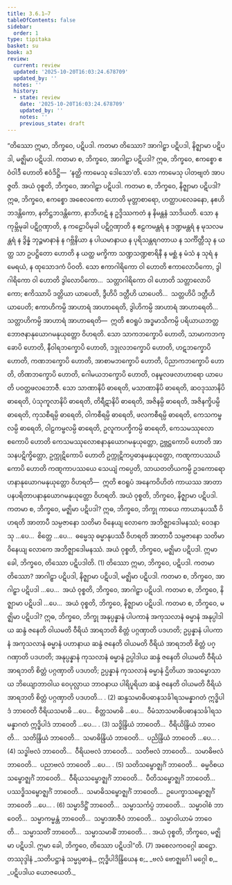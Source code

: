 ```yaml
---
title: 3.6.1–7
tableOfContents: false
sidebar:
  order: 1
type: tipitaka
basket: su
book: a3
review:
  current: review
  updated: '2025-10-20T16:03:24.678709'
  updated_by: ''
  notes: ''
  history:
  - state: review
    date: '2025-10-20T16:03:24.678709'
    updated_by: ''
    notes: ''
    previous_state: draft
---
```



<DynamicBreadcrumb />


<ReviewStatus review={frontmatter.review} showDetails={true} />

<HypothesisAnnotation frontmatter={frontmatter} />

<Division number="157–163" book="a3" e="ch" v="15">

<Paragraph number="1100" book="a3">
“တိဿော ဣမာ, ဘိက္ခဝေ, ပဋိပဒါ. ကတမာ တိဿော? အာဂါဠှာ ပဋိပဒါ, နိဇ္ဈာမာ ပဋိပဒါ, မဇ္ဈိမာ ပဋိပဒါ. ကတမာ စ, ဘိက္ခဝေ, အာဂါဠှာ ပဋိပဒါ? ဣဓ, ဘိက္ခဝေ, ဧကစ္စော ဧဝံဝါဒီ ဟောတိ ဧဝံဒိဋ္ဌိ—  ‘နတ္ထိ ကာမေသု ဒေါသော’တိ. သော ကာမေသု ပါတဗျတံ အာပဇ္ဇတိ. အယံ ဝုစ္စတိ, ဘိက္ခဝေ, အာဂါဠှာ ပဋိပဒါ.
</Paragraph>

<Paragraph number="1101" book="a3">
ကတမာ စ, ဘိက္ခဝေ, နိဇ္ဈာမာ ပဋိပဒါ? ဣဓ, ဘိက္ခဝေ, ဧကစ္စော အစေလကော ဟောတိ မုတ္တာစာရော, ဟတ္ထာပလေခနော, နဧဟိဘဒန္တိကော, နတိဋ္ဌဘဒန္တိကော, နာဘိဟဋံ န ဥဒ္ဒိဿကတံ န နိမန္တနံ သာဒိယတိ. သော န ကုမ္ဘိမုခါ ပဋိဂ္ဂဏှာတိ, န ကဠောပိမုခါ ပဋိဂ္ဂဏှာတိ န ဧဠကမန္တရံ န ဒဏ္ဍမန္တရံ န မုသလမန္တရံ န ဒွိန္နံ ဘုဉ္ဇမာနာနံ န ဂဗ္ဘိနိယာ န ပါယမာနာယ န ပုရိသန္တရဂတာယ န သင်္ကိတ္တီသု န ယတ္ထ သာ ဥပဋ္ဌိတော ဟောတိ န ယတ္ထ မက္ခိကာ သဏ္ဍသဏ္ဍစာရိနီ န မစ္ဆံ န မံသံ န သုရံ န မေရယံ, န ထုသောဒကံ ပိဝတိ. သော ဧကာဂါရိကော ဝါ ဟောတိ ဧကာလောပိကော, ဒွါဂါရိကော ဝါ ဟောတိ ဒွါလောပိကော…  သတ္တာဂါရိကော ဝါ ဟောတိ သတ္တာလောပိကော; ဧကိဿာပိ ဒတ္တိယာ ယာပေတိ, ဒွီဟိပိ ဒတ္တီဟိ ယာပေတိ…  သတ္တဟိပိ ဒတ္တီဟိ ယာပေတိ; ဧကာဟိကမ္ပိ အာဟာရံ အာဟာရေတိ, ဒွါဟိကမ္ပိ အာဟာရံ အာဟာရေတိ…  သတ္တာဟိကမ္ပိ အာဟာရံ အာဟာရေတိ—  ဣတိ ဧဝရူပံ အဒ္ဓမာသိကမ္ပိ ပရိယာယဘတ္တဘောဇနာနုယောဂမနုယုတ္တော ဝိဟရတိ.
</Paragraph>

<Paragraph number="1102" book="a3">
သော သာကဘက္ခောပိ ဟောတိ, သာမာကဘက္ခောပိ ဟောတိ, နီဝါရဘက္ခောပိ ဟောတိ, ဒဒ္ဒုလဘက္ခောပိ ဟောတိ, ဟဋဘက္ခောပိ ဟောတိ, ကဏဘက္ခောပိ ဟောတိ, အာစာမဘက္ခောပိ ဟောတိ, ပိညာကဘက္ခောပိ ဟောတိ, တိဏဘက္ခောပိ ဟောတိ, ဂေါမယဘက္ခောပိ ဟောတိ, ဝနမူလဖလာဟာရော ယာပေတိ ပဝတ္တဖလဘောဇီ.
</Paragraph>

<Paragraph number="1103" book="a3">
သော သာဏာနိပိ ဓာရေတိ, မသာဏာနိပိ ဓာရေတိ, ဆဝဒုဿာနိပိ ဓာရေတိ, ပံသုကူလာနိပိ ဓာရေတိ, တိရီဋာနိပိ ဓာရေတိ, အဇိနမ္ပိ ဓာရေတိ, အဇိနက္ခိပမ္ပိ ဓာရေတိ, ကုသစီရမ္ပိ ဓာရေတိ, ဝါကစီရမ္ပိ ဓာရေတိ, ဖလကစီရမ္ပိ ဓာရေတိ, ကေသကမ္ဗလမ္ပိ ဓာရေတိ, ဝါဠကမ္ဗလမ္ပိ ဓာရေတိ, ဥလူကပက္ခိကမ္ပိ ဓာရေတိ, ကေသမဿုလောစကောပိ ဟောတိ ကေသမဿုလောစနာနုယောဂမနုယုတ္တော, ဥဗ္ဘဋ္ဌကောပိ ဟောတိ အာသနပဋိက္ခိတ္တော, ဥက္ကုဋိကောပိ ဟောတိ ဥက္ကုဋိကပ္ပဓာနမနုယုတ္တော, ကဏ္ဋကာပဿယိကောပိ ဟောတိ ကဏ္ဋကာပဿယေ သေယျံ ကပ္ပေတိ, သာယတတိယကမ္ပိ ဥဒကောရောဟနာနုယောဂမနုယုတ္တော ဝိဟရတိ—  ဣတိ ဧဝရူပံ အနေကဝိဟိတံ ကာယဿ အာတာပနပရိတာပနာနုယောဂမနုယုတ္တော ဝိဟရတိ. အယံ ဝုစ္စတိ, ဘိက္ခဝေ, နိဇ္ဈာမာ ပဋိပဒါ.
</Paragraph>

<Paragraph number="1104" book="a3">
ကတမာ စ, ဘိက္ခဝေ, မဇ္ဈိမာ ပဋိပဒါ? ဣဓ, ဘိက္ခဝေ, ဘိက္ခု ကာယေ ကာယာနုပဿီ ဝိဟရတိ အာတာပီ သမ္ပဇာနော သတိမာ ဝိနေယျ လောကေ အဘိဇ္ဈာဒေါမနဿံ; ဝေဒနာသု …ပေ…  စိတ္တေ …ပေ…  ဓမ္မေသု ဓမ္မာနုပဿီ ဝိဟရတိ အာတာပီ သမ္ပဇာနော သတိမာ ဝိနေယျ လောကေ အဘိဇ္ဈာဒေါမနဿံ. အယံ ဝုစ္စတိ, ဘိက္ခဝေ, မဇ္ဈိမာ ပဋိပဒါ. ဣမာ ခေါ, ဘိက္ခဝေ, တိဿော ပဋိပဒါတိ. (1)
</Paragraph>

<Paragraph number="1105" book="a3">
တိဿော ဣမာ, ဘိက္ခဝေ, ပဋိပဒါ. ကတမာ တိဿော? အာဂါဠှာ ပဋိပဒါ, နိဇ္ဈာမာ ပဋိပဒါ, မဇ္ဈိမာ ပဋိပဒါ. ကတမာ စ, ဘိက္ခဝေ, အာဂါဠှာ ပဋိပဒါ …ပေ…  အယံ ဝုစ္စတိ, ဘိက္ခဝေ, အာဂါဠှာ ပဋိပဒါ.
</Paragraph>

<Paragraph number="1106" book="a3">
ကတမာ စ, ဘိက္ခဝေ, နိဇ္ဈာမာ ပဋိပဒါ …ပေ…  အယံ ဝုစ္စတိ, ဘိက္ခဝေ, နိဇ္ဈာမာ ပဋိပဒါ.
</Paragraph>

<Paragraph number="1107" book="a3">
ကတမာ စ, ဘိက္ခဝေ, မဇ္ဈိမာ ပဋိပဒါ? ဣဓ, ဘိက္ခဝေ, ဘိက္ခု အနုပ္ပန္နာနံ ပါပကာနံ အကုသလာနံ ဓမ္မာနံ အနုပ္ပါဒါယ ဆန္ဒံ ဇနေတိ ဝါယမတိ ဝီရိယံ အာရဘတိ စိတ္တံ ပဂ္ဂဏှာတိ ပဒဟတိ; ဥပ္ပန္နာနံ ပါပကာနံ အကုသလာနံ ဓမ္မာနံ ပဟာနာယ ဆန္ဒံ ဇနေတိ ဝါယမတိ ဝီရိယံ အာရဘတိ စိတ္တံ ပဂ္ဂဏှာတိ ပဒဟတိ; အနုပ္ပန္နာနံ ကုသလာနံ ဓမ္မာနံ ဥပ္ပါဒါယ ဆန္ဒံ ဇနေတိ ဝါယမတိ ဝီရိယံ အာရဘတိ စိတ္တံ ပဂ္ဂဏှာတိ ပဒဟတိ; ဥပ္ပန္နာနံ ကုသလာနံ ဓမ္မာနံ ဌိတိယာ အသမ္မောသာယ ဘိယျောဘာဝါယ ဝေပုလ္လာယ ဘာဝနာယ ပါရိပူရိယာ ဆန္ဒံ ဇနေတိ ဝါယမတိ ဝီရိယံ အာရဘတိ စိတ္တံ ပဂ္ဂဏှာတိ ပဒဟတိ… . (2)
</Paragraph>

<Paragraph number="1108" book="a3">
ဆန္ဒသမာဓိပဓာနသင်္ခါရသမန္နာဂတံ ဣဒ္ဓိပါဒံ ဘာဝေတိ ဝီရိယသမာဓိ …ပေ…  စိတ္တသမာဓိ …ပေ…  ဝီမံသာသမာဓိပဓာနသင်္ခါရသမန္နာဂတံ ဣဒ္ဓိပါဒံ ဘာဝေတိ …ပေ… . (3)
</Paragraph>

<Paragraph number="1109" book="a3">
သဒ္ဓိန္ဒြိယံ ဘာဝေတိ…  ဝီရိယိန္ဒြိယံ ဘာဝေတိ…  သတိန္ဒြိယံ ဘာဝေတိ…  သမာဓိန္ဒြိယံ ဘာဝေတိ…  ပညိန္ဒြိယံ ဘာဝေတိ …ပေ… . (4)
</Paragraph>

<Paragraph number="1110" book="a3">
သဒ္ဓါဗလံ ဘာဝေတိ…  ဝီရိယဗလံ ဘာဝေတိ…  သတိဗလံ ဘာဝေတိ…  သမာဓိဗလံ ဘာဝေတိ…  ပညာဗလံ ဘာဝေတိ …ပေ… . (5)
</Paragraph>

<Paragraph number="1111" book="a3">
သတိသမ္ဗောဇ္ဈင်္ဂံ ဘာဝေတိ…  ဓမ္မဝိစယသမ္ဗောဇ္ဈင်္ဂံ ဘာဝေတိ…  ဝီရိယသမ္ဗောဇ္ဈင်္ဂံ ဘာဝေတိ…  ပီတိသမ္ဗောဇ္ဈင်္ဂံ ဘာဝေတိ…  ပဿဒ္ဓိသမ္ဗောဇ္ဈင်္ဂံ ဘာဝေတိ…  သမာဓိသမ္ဗောဇ္ဈင်္ဂံ ဘာဝေတိ…  ဥပေက္ခာသမ္ဗောဇ္ဈင်္ဂံ ဘာဝေတိ …ပေ… . (6)
</Paragraph>

<Paragraph number="1112" book="a3">
သမ္မာဒိဋ္ဌိံ ဘာဝေတိ…  သမ္မာသင်္ကပ္ပံ ဘာဝေတိ…  သမ္မာဝါစံ ဘာဝေတိ…  သမ္မာကမ္မန္တံ ဘာဝေတိ…  သမ္မာအာဇီဝံ ဘာဝေတိ…  သမ္မာဝါယာမံ ဘာဝေတိ…  သမ္မာသတိံ ဘာဝေတိ…  သမ္မာသမာဓိံ ဘာဝေတိ… . အယံ ဝုစ္စတိ, ဘိက္ခဝေ, မဇ္ဈိမာ ပဋိပဒါ. ဣမာ ခေါ, ဘိက္ခဝေ, တိဿော ပဋိပဒါ”တိ. (7)

</Paragraph>
</Division>

<Paragraph number="1113" type="center" book="a3">
အစေလကဝဂ္ဂေါ ဆဋ္ဌော.



</Paragraph>

<Paragraph number="1114" type="center" book="a3">
တဿုဒ္ဒါနံ


</Paragraph>

<Paragraph number="1115" type="verses" book="a3">
_သတိပဋ္ဌာနံ သမ္မပ္ပဓာနံ,_  
ဣဒ္ဓိပါဒိန္ဒြိယေန စ;_  
_ဗလံ ဗောဇ္ဈင်္ဂေါ မဂ္ဂေါ စ,_  
_ပဋိပဒါယ ယောဇယေတိ._
</Paragraph>